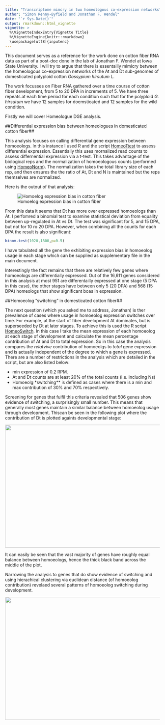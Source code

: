 ```yaml
---
title: "Transcriptome mimcry in two homeologous co-expression networks"
author: "Simon Renny-Byfield and Jonathan F. Wendel"
date: "`r Sys.Date()`"
output: rmarkdown::html_vignette
vignette: >
  %\VignetteIndexEntry{Vignette Title}
  %\VignetteEngine{knitr::rmarkdown}
  \usepackage[utf8]{inputenc}
---
```


This document serves as a reference for the work done on cotton fiber RNA data as part of a post-doc done in the lab of Jonathan F. Wendel at Iowa State University. I will try to argue that there is essentailly mimicry between the homeologous co-expression networks of the At and Dt sub-genomes of domesticated polyploid cotton *Gossypium hirsutum* L.

The work focusses on Fiber RNA gathered over a time course of cotton fiber development, from 5 to 20 DPA in increments of 5. We have three repeats at each time period for each condition such that for the polyploid *G. hirsutum* we have 12 samples for doemsticated and 12 samples for the wild condition.

Firstly we will cover Homeologue DGE analysis.

##Differential expression bias between homeologues in domesticated cotton fiber##

This analysis focuses on calling differential gene expression between homoeologs. In this instance I used R and the script [HomeoTtest](https://github.com/XLEvolutionist/FiberNetwork/blob/master/HomeoTtest.R) to assess differential expression. Essentially this uses mornalized read counts to assess differnential expression via a t-test. This takes advantage of the biological reps and the normalization of homoeologous counts (performed using [HomeoNorm](https://github.com/XLEvolutionist/HomeoNorm/blob/master/HomeoNorm.R)). The normalization takes the total library size of each rep, and then ensures the the ratio of At, Dt and N is maintained but the reps themselves are normalized.

Here is the outout of that analysis:

![Homoelog expression bias in cotton fiber](/Users/srbyfield/test.png)

From this data it seems that Dt has more over expressed homoeologs than At. I perfomred a binomial test to examine statistical deviation from equality between up-regulated in At vs Dt. The test was significant for 5, and 15 DPA, but not for 10 ro 20 DPA. However, when combining all the counts for each DPA the result is also significant:
```r
binom.test(1020,1800,p=0.5)
```
I have tabulated all the gene the exhibiting expression bias in homoeolog usage in each stage which can be supplied as supplementary file in the main document.

Interestingly the fact remains that there are relatively few genes where homoeologs are differentially expressed. Out of the 16,611 genes considered in this analysis at most 951 are differentailly expressed at one stage (5 DPA in this case), the other stages have between only 5 (20 DPA) and 568 (15 DPA) homeologs that show significant boas in expression.

##Homoeolog "switching" in domesticated cotton fiber##

The next question (which you asked me to address, Jonathan) is ther prevalence of cases where usage in homoeolog expression switches over time. For example,  at the start of fiber development At dominates, but is superseeded by Dt at later stages. To achieve this is used the R script [HomeoSwitch](https://github.com/XLEvolutionist/FiberNetwork/blob/master/HomeoSwitch.R). In this case I take the mean expression of each homoeolog at each stage of development and calculate the mean percentage contribution of At and Dt to total expression. So in this case the analysis compares the *relatvive* contribution of homoeolgs to *total* gene expression and is actually independent of the degree to which a gene is expressed. There are a number of restrictions in the analysis which are detailed in the script, but are also listed below:

* min expression of 0.2 RPM.
* At and Dt counts are at least 20% of the total counts (i.e. including Ns)
* Homoeolg *switching** is defined as cases where there is a min and max contribution of 30% and 70% respectively.

Screening for genes that fulfil this criteria revealed that 506 genes show evidence of switching, a surprisingly small number. This means that generally most genes maintain a similar balance between homoeolog usage through development. Thiscan be seen in the following plot where the contribution of Dt is plotted againts developmental stage:

<img src="/Users/srbyfield/Desktop/allHomoelogs.tiff" height="400px" width="600px" />

It can easily be seen that the vast majority of genes have roughly equal balance between homoeologs, hence the thick black band across the middle of the plot.

Narrowing the analysis to genes that do show evidence of switching and using hierachical clustering via euclidean distance (of homoeolog contribution) revelaed several patterns of homoeolog switching during development.

<img src="/Users/srbyfield/Desktop/clusterHomeo.pdf" height="400px" width="600px" />
